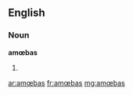 ==English==

===Noun===
'''amœbas'''

# {{plural of|[[amœba]]}}

[[ar:amœbas]]
[[fr:amœbas]]
[[mg:amœbas]]
